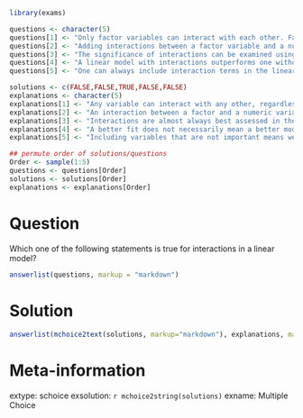 ```r
library(exams)

questions <- character(5)
questions[1] <- "Only factor variables can interact with each other. Factor variables can not interact with numerical variables."
questions[2] <- "Adding interactions between a factor variable and a numerical variable leads to parellel lines defined by the regressiton equation."
questions[3] <- "The significance of interactions can be examined using the ANOVA table."
questions[4] <- "A linear model with interactions outperforms one without interactions as the former provides better goodness of fit."
questions[5] <- "One can always include interaction terms in the linear model since it becomes insignificant if there are no interactions."

solutions <- c(FALSE,FALSE,TRUE,FALSE,FALSE)
explanations <- character(5)
explanations[1] <- "Any variable can interact with any other, regardless of type."
explanations[2] <- "An interaction between a factor and a numeric variable means that the slope of the numeric variable is allowed to change within the levels of the factor, so any lines will not be parallel."
explanations[3] <- "Interactions are almost always best assessed in the ANOVA table."
explanations[4] <- "A better fit does not necessarily mean a better model. We need to balance model complexity."
explanations[5] <- "Including variables that are not important means we need to estimate the coefficients, which uses up power (reduces our degrees of freedom). It is generally better to balance model size against goodness of fit."

## permute order of solutions/questions
Order <- sample(1:5)
questions <- questions[Order]
solutions <- solutions[Order]
explanations <- explanations[Order]  
```

Question
========

Which one of the following statements is true for interactions in a linear model?
 
```r
answerlist(questions, markup = "markdown")
```

Solution
========
  
```r
answerlist(mchoice2text(solutions, markup="markdown"), explanations, markup = "markdown")
```

Meta-information
================
  
extype: schoice
exsolution: `r mchoice2string(solutions)`
exname: Multiple Choice
